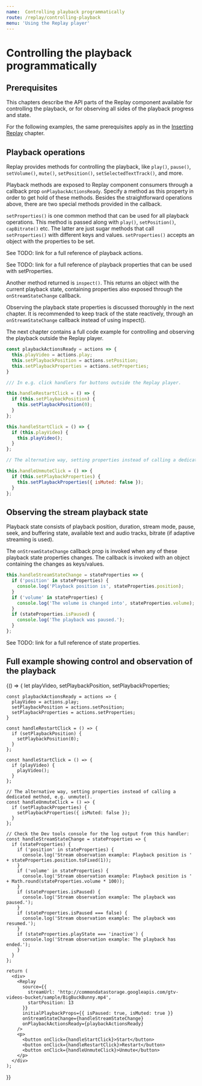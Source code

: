 ```yaml
---
name:  Controlling playback programmatically
route: /replay/controlling-playback
menu: 'Using the Replay player'
---
```



# Controlling the playback programmatically

## Prerequisites

This chapters describe the API parts of the Replay component available for controlling the playback, or for observing all sides of the playback progress and state.

For the following examples, the same prerequisites apply as in the [Inserting Replay](/replay/insert#prerequisites) chapter.

## Playback operations

Replay provides methods for controlling the playback, like `play()`, `pause()`, `setVolume()`, `mute()`, `setPosition()`, `setSelectedTextTrack()`, and more.

Playback methods are exposed to Replay component consumers through a callback prop `onPlaybackActionsReady`. Specify a method as this property in order to get hold of these methods. Besides the straightforward operations above, there are two special methods provided in the callback.

`setProperties()` is one common method that can be used for all playback operations. This method is passed along with `play()`, `setPosition()`, `capBitrate()` etc. The latter are just sugar methods that call `setProperties()` with different keys and values. `setProperties()` accepts an object with the properties to be set.

See TODO: link for a full reference of playback actions.

See TODO: link for a full reference of playback properties that can be used with setProperties.

Another method returned is `inspect()`. This returns an object with the current playback state, containing properties also exposed through the `onStreamStateChange` callback. 

Observing the playback state properties is discussed thoroughly in the next chapter. It is recommended to keep track of the state reactively, through an `onStreamStateChange` callback instead of using inspect().

The next chapter contains a full code example for controlling and observing the playback outside the Replay player.

```javascript
const playbackActionsReady = actions => {
  this.playVideo = actions.play;
  this.setPlaybackPosition = actions.setPosition;
  this.setPlaybackProperties = actions.setProperties;
}

/// In e.g. click handlers for buttons outside the Replay player.

this.handleRestartClick = () => {
  if (this.setPlaybackPosition) {
    this.setPlaybackPosition(0);
  }
};

this.handleStartClick = () => {
  if (this.playVideo) {
    this.playVideo();
  }
};

// The alternative way, setting properties instead of calling a dedicated method, e.g. unmute().

this.handleUnmuteClick = () => {
  if (this.setPlaybackProperties) {
    this.setPlaybackProperties({ isMuted: false });
  }
}; 

```

## Observing the stream playback state

Playback state consists of playback position, duration, stream mode, pause, seek, and buffering state, available text and audio tracks, bitrate (if adaptive streaming is used).

The `onStreamStateChange` callback prop is invoked when any of these playback state properties changes. The callback is invoked with an object containing the changes as keys/values.

```javascript
this.handleStreamStateChange = stateProperties => {
  if ('position' in stateProperties) {
    console.log('Playback position is', stateProperties.position);
  }
  if ('volume' in stateProperties) {
    console.log('The volume is changed into', stateProperties.volume);
  }
  if (stateProperties.isPaused) {
    console.log('The playback was paused.');
  }
};
```

See TODO: link for a full reference of state properties.


## Full example showing control and observation of the playback

<Playground>
  {() => {
    let playVideo, setPlaybackPosition, setPlaybackProperties;
    
    const playbackActionsReady = actions => {
      playVideo = actions.play;
      setPlaybackPosition = actions.setPosition;
      setPlaybackProperties = actions.setProperties;
    }

    const handleRestartClick = () => {
      if (setPlaybackPosition) {
        setPlaybackPosition(0);
      }
    };
    
    const handleStartClick = () => {
      if (playVideo) {
        playVideo();
      }
    };
    
    // The alternative way, setting properties instead of calling a dedicated method, e.g. unmute().
    const handleUnmuteClick = () => {
      if (setPlaybackProperties) {
        setPlaybackProperties({ isMuted: false });
      }
    };

    // Check the Dev tools console for the log output from this handler:    
    const handleStreamStateChange = stateProperties => {
      if (stateProperties) {
        if ('position' in stateProperties) {
          console.log('Stream observation example: Playback position is ' + stateProperties.position.toFixed(1));
        }
        if ('volume' in stateProperties) {
          console.log('Stream observation example: Playback position is ' + Math.round(stateProperties.volume * 100));
        }
        if (stateProperties.isPaused) {
          console.log('Stream observation example: The playback was paused.');
        }
        if (stateProperties.isPaused === false) {
          console.log('Stream observation example: The playback was resumed.');
        }
        if (stateProperties.playState === 'inactive') {
          console.log('Stream observation example: The playback has ended.');
        }
      }
    };
        
    return ( 
      <div>
        <Replay
          source={{ 
            streamUrl: 'http://commondatastorage.googleapis.com/gtv-videos-bucket/sample/BigBuckBunny.mp4',
            startPosition: 13
          }}
          initialPlaybackProps={{ isPaused: true, isMuted: true }}
          onStreamStateChange={handleStreamStateChange}
          onPlaybackActionsReady={playbackActionsReady}
        />
        <p>
          <button onClick={handleStartClick}>Start</button>
          <button onClick={handleRestartClick}>Restart</button>
          <button onClick={handleUnmuteClick}>Unmute</button>
        </p>
      </div>
    );
  }}
</Playground>



